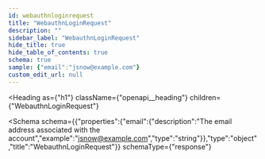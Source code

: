 ```yaml
---
id: webauthnloginrequest
title: "WebauthnLoginRequest"
description: ""
sidebar_label: "WebauthnLoginRequest"
hide_title: true
hide_table_of_contents: true
schema: true
sample: {"email":"jsnow@example.com"}
custom_edit_url: null
---
```



<Heading
  as={"h1"}
  className={"openapi__heading"}
  children={"WebauthnLoginRequest"}
>
</Heading>





<Schema
  schema={{"properties":{"email":{"description":"The email address associated with the account","example":"jsnow@example.com","type":"string"}},"type":"object","title":"WebauthnLoginRequest"}}
  schemaType={"response"}
>

</Schema>
